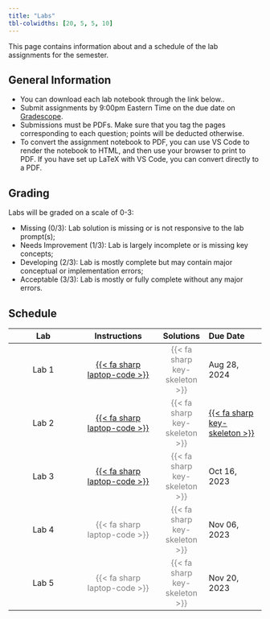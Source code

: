 ```yaml
---
title: "Labs"
tbl-colwidths: [20, 5, 5, 10]
---
```


This page contains information about and a schedule of the lab assignments for the semester.

## General Information

- You can download each lab notebook through the link below..
- Submit assignments by 9:00pm Eastern Time on the due date on [Gradescope](https://gradescope.com).
- Submissions must be PDFs. Make sure that you tag the pages corresponding to each question; points will be deducted otherwise.
- To convert the assignment notebook to PDF, you can use VS Code to render the notebook to HTML, and then use your browser to print to PDF. If you have set up LaTeX with VS Code, you can convert directly to a PDF.

## Grading

Labs will be graded on a scale of 0-3:

- Missing (0/3): Lab solution is missing or is not responsive to the lab prompt(s);
- Needs Improvement (1/3): Lab is largely incomplete or is missing key concepts;
- Developing (2/3): Lab is mostly complete but may contain major conceptual or implementation errors;
- Acceptable (3/3): Lab is mostly or fully complete without any major errors.

## Schedule

| Lab | Instructions | Solutions | Due Date |
|:----------:|:------------:|:------:|:---------|
| Lab 1 | [{{< fa sharp laptop-code >}}](labs/lab01/lab01.html) | [{{< fa sharp key-skeleton >}}]{style="color:grey"} | Aug 28, 2024 |
| Lab 2 | [{{< fa sharp laptop-code >}}](labs/lab02/lab02.html) | [{{< fa sharp key-skeleton >}}]{style="color:grey"} | [{{< fa sharp key-skeleton >}}](solutions/lab02/lab02.qmd) | Sep 25, 2024 |
| Lab 3 | [{{< fa sharp laptop-code >}}](labs/lab03/lab03.html) | [{{< fa sharp key-skeleton >}}]{style="color:grey"} | Oct 16, 2023 |
| Lab 4 | [{{< fa sharp laptop-code >}}]{style="color:grey"} |[{{< fa sharp key-skeleton >}}]{style="color:grey"} | Nov 06, 2023 |
| Lab 5 | [{{< fa sharp laptop-code >}}]{style="color:grey"} | [{{< fa sharp key-skeleton >}}]{style="color:grey"} | Nov 20, 2023 |


